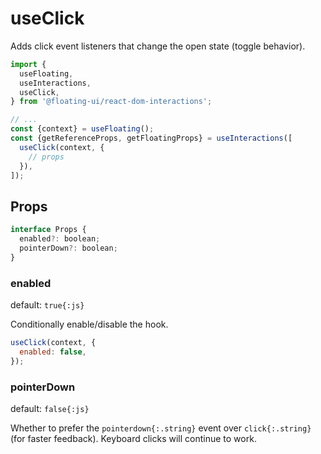 # useClick

Adds click event listeners that change the open state (toggle
behavior).

```js /useClick/
import {
  useFloating,
  useInteractions,
  useClick,
} from '@floating-ui/react-dom-interactions';

// ...
const {context} = useFloating();
const {getReferenceProps, getFloatingProps} = useInteractions([
  useClick(context, {
    // props
  }),
]);
```

## Props

```js
interface Props {
  enabled?: boolean;
  pointerDown?: boolean;
}
```

### enabled

default: `true{:js}`

Conditionally enable/disable the hook.

```js
useClick(context, {
  enabled: false,
});
```

### pointerDown

default: `false{:js}`

Whether to prefer the `pointerdown{:.string}` event over
`click{:.string}` (for faster feedback). Keyboard clicks will
continue to work.
